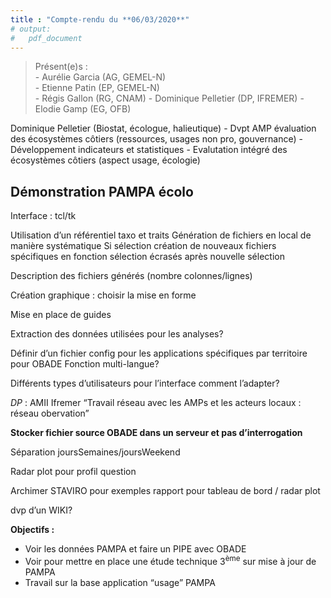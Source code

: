 ```yaml
---
title : "Compte-rendu du **06/03/2020**"
# output: 
#   pdf_document
---
```


> Présent(e)s :  
>  - Aurélie Garcia (AG, GEMEL-N)  
>  - Etienne Patin (EP, GEMEL-N)  
>  - Régis Gallon (RG, CNAM)
>  - Dominique Pelletier (DP, IFREMER)
>  - Elodie Gamp (EG, OFB)

Dominique Pelletier (Biostat, écologue, halieutique) 
  - Dvpt AMP évaluation des écosystèmes côtiers (ressources, usages non pro, gouvernance)
  - Développement indicateurs et statistiques
  - Evalutation intégré des écosystèmes côtiers (aspect usage, écologie)
  
  
  
## Démonstration PAMPA écolo

Interface : tcl/tk

Utilisation d'un référentiel taxo et traits
Génération de fichiers en local de manière systématique
Si sélection création de nouveaux fichiers spécifiques en fonction sélection écrasés après nouvelle sélection

Description des fichiers générés (nombre colonnes/lignes)

Création graphique : choisir la mise en forme

Mise en place de guides

Extraction des données utilisées pour les analyses?

Définir d'un fichier config pour les applications spécifiques par territoire pour OBADE
Fonction multi-langue?

Différents types d'utilisateurs pour l'interface comment l'adapter?

*DP* : AMII Ifremer "Travail réseau avec les AMPs et les acteurs locaux : réseau obervation"

**Stocker fichier source OBADE dans un serveur et pas d'interrogation**

Séparation joursSemaines/joursWeekend

Radar plot pour profil question

Archimer STAVIRO pour exemples rapport pour tableau de bord / radar plot

dvp d'un WIKI?


**Objectifs :** 

- Voir les données PAMPA et faire un PIPE avec OBADE
- Voir pour mettre en place une étude technique 3^ème^ sur mise à jour de PAMPA
- Travail sur la base application "usage" PAMPA







